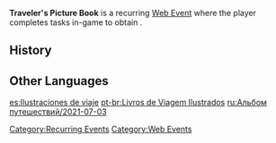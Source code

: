 '''Traveler's Picture Book''' is a recurring [[Web Event]] where the player completes tasks in-game to obtain {{Item|Painting Colors|link=#}}.

==History==
{{Event History Table|Traveler's Picture Book}}

==Other Languages==
{{Other Languages|default_hidden = 1
|en     = Traveler's Picture Book
|zhs    = 旅行绘本
|zhs_rm = Lǚxíng Huìběn
|zht    = 旅行繪本
|zht_rm = Lǚxíng Huìběn
|ja     = 旅の絵本
|ja_rm  = Tabi no Ehon
|ko     = {{tt|여행|旅行}} 그림 {{tt|지도|地圖}}
|ko_rm  = Yeohaeng Geurim Jido
|es     = Ilustraciones de viaje
|fr     = Carnet de voyage
|ru     = Альбом путешествий
|th     = สมุดภาพแห่งการเดินทาง
|th_rm  = Samut Phap haeng Kan Doenthang
|vi     = Cuốn Sách Lữ Hành
|de     = Reiseillustrationen
|id     = Buku Gambar Traveler
|pt     = Livro de Viagem Ilustrado
|tr     = 
|it     = 
}}

[[Category:Recurring Events]]
[[Category:Web Events]]

[[es:Ilustraciones de viaje]]
[[pt-br:Livros de Viagem Ilustrados]]
[[ru:Альбом путешествий/2021-07-03]]
